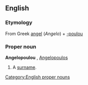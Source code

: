 ==English==
===Etymology===
From Greek [[angel]] (''Angelo'') + [[-poulou]]

===Proper noun===
'''Angelopoulou''' {{f}}, [[Angelopoulos]] {{m}}
#A [[surname]].

[[Category:English proper nouns]]